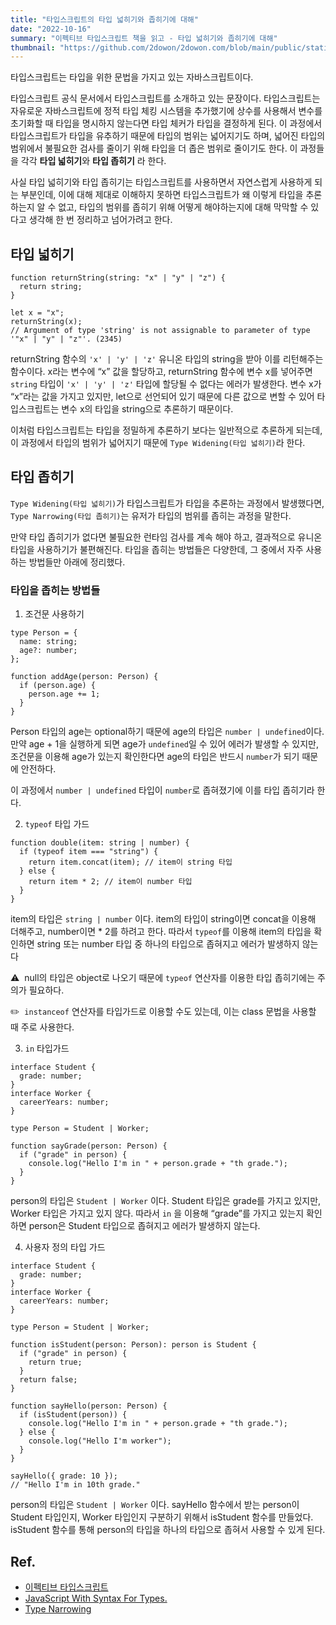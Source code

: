 ```yaml
---
title: "타입스크립트의 타입 넓히기와 좁히기에 대해"
date: "2022-10-16"
summary: "이펙티브 타입스크립트 책을 읽고 - 타입 넓히기와 좁히기에 대해"
thumbnail: "https://github.com/2dowon/2dowon.com/blob/main/public/static/images/post/writing/type-widening-and-type-narrowing-cover.png?raw=true"
---
```


<Callout type="quote" title="TypeScript is JavaScript with syntax for types.">
  타입스크립트는 타입을 위한 문법을 가지고 있는 자바스크립트이다.
</Callout>

타입스크립트 공식 문서에서 타입스크립트를 소개하고 있는 문장이다. 타입스크립트는 자유로운 자바스크립트에 정적 타입 체킹 시스템을 추가했기에 상수를 사용해서 변수를 초기화할 때 타입을 명시하지 않는다면 타입 체커가 타입을 결정하게 된다. 이 과정에서 타입스크립트가 타입을 유추하기 때문에 타입의 범위는 넓어지기도 하며, 넓어진 타입의 범위에서 불필요한 검사를 줄이기 위해 타입을 더 좁은 범위로 줄이기도 한다. 이 과정들을 각각 **타입 넓히기**와 **타입 좁히기** 라 한다.

사실 타입 넓히기와 타입 좁히기는 타입스크립트를 사용하면서 자연스럽게 사용하게 되는 부분인데, 이에 대해 제대로 이해하지 못하면 타입스크립트가 왜 이렇게 타입을 추론하는지 알 수 없고, 타입의 범위를 좁히기 위해 어떻게 해야하는지에 대해 막막할 수 있다고 생각해 한 번 정리하고 넘어가려고 한다.

## 타입 넓히기

```tsx
function returnString(string: "x" | "y" | "z") {
  return string;
}

let x = "x";
returnString(x);
// Argument of type 'string' is not assignable to parameter of type '"x" | "y" | "z"'. (2345)
```

returnString 함수의 `'x' | 'y' | 'z'` 유니온 타입의 string을 받아 이를 리턴해주는 함수이다. x라는 변수에 “x” 값을 할당하고, returnString 함수에 변수 x를 넣어주면 `string` 타입이 `'x' | 'y' | 'z'` 타입에 할당될 수 없다는 에러가 발생한다. 변수 x가 “x”라는 값을 가지고 있지만, let으로 선언되어 있기 때문에 다른 값으로 변할 수 있어 타입스크립트는 변수 x의 타입을 string으로 추론하기 때문이다.

이처럼 타입스크립트는 타입을 정밀하게 추론하기 보다는 일반적으로 추론하게 되는데, 이 과정에서 타입의 범위가 넓어지기 때문에 `Type Widening(타입 넓히기)`라 한다.

## 타입 좁히기

`Type Widening(타입 넓히기)`가 타입스크립트가 타입을 추론하는 과정에서 발생했다면, `Type Narrowing(타입 좁히기)`는 유저가 타입의 범위를 좁히는 과정을 말한다.

만약 타입 좁히기가 없다면 불필요한 런타임 검사를 계속 해야 하고, 결과적으로 유니온 타입을 사용하기가 불편해진다. 타입을 좁히는 방법들은 다양한데, 그 중에서 자주 사용하는 방법들만 아래에 정리했다.

### 타입을 좁히는 방법들

1. 조건문 사용하기

```tsx
type Person = {
  name: string;
  age?: number;
};

function addAge(person: Person) {
  if (person.age) {
    person.age += 1;
  }
}
```

Person 타입의 age는 optional하기 때문에 age의 타입은 `number | undefined`이다. 만약 age + 1을 실행하게 되면 age가 `undefined`일 수 있어 에러가 발생할 수 있지만, 조건문을 이용해 age가 있는지 확인한다면 age의 타입은 반드시 `number`가 되기 때문에 안전하다.

이 과정에서 `number | undefined` 타입이 `number`로 좁혀졌기에 이를 타입 좁히기라 한다.

2. `typeof` 타입 가드

```tsx
function double(item: string | number) {
  if (typeof item === "string") {
    return item.concat(item); // item이 string 타입
  } else {
    return item * 2; // item이 number 타입
  }
}
```

item의 타입은 `string | number` 이다. item의 타입이 string이면 concat을 이용해 더해주고, number이면 \* 2를 하려고 한다. 따라서 `typeof`를 이용해 item의 타입을 확인하면 string 또는 number 타입 중 하나의 타입으로 좁혀지고 에러가 발생하지 않는다

⚠️  null의 타입은 object로 나오기 때문에 `typeof` 연산자를 이용한 타입 좁히기에는 주의가 필요하다.

✏️  `instanceof` 연산자를 타입가드로 이용할 수도 있는데, 이는 class 문법을 사용할 때 주로 사용한다.

3. `in` 타입가드

```tsx
interface Student {
  grade: number;
}
interface Worker {
  careerYears: number;
}

type Person = Student | Worker;

function sayGrade(person: Person) {
  if ("grade" in person) {
    console.log("Hello I'm in " + person.grade + "th grade.");
  }
}
```

person의 타입은 `Student | Worker` 이다. Student 타입은 grade를 가지고 있지만, Worker 타입은 가지고 있지 않다. 따라서 `in` 을 이용해 “grade”를 가지고 있는지 확인하면 person은 Student 타입으로 좁혀지고 에러가 발생하지 않는다.

4. 사용자 정의 타입 가드

```tsx
interface Student {
  grade: number;
}
interface Worker {
  careerYears: number;
}

type Person = Student | Worker;

function isStudent(person: Person): person is Student {
  if ("grade" in person) {
    return true;
  }
  return false;
}

function sayHello(person: Person) {
  if (isStudent(person)) {
    console.log("Hello I'm in " + person.grade + "th grade.");
  } else {
    console.log("Hello I'm worker");
  }
}

sayHello({ grade: 10 });
// "Hello I'm in 10th grade."
```

person의 타입은 `Student | Worker` 이다. sayHello 함수에서 받는 person이 Student 타입인지, Worker 타입인지 구분하기 위해서 isStudent 함수를 만들었다. isStudent 함수를 통해 person의 타입을 하나의 타입으로 좁혀서 사용할 수 있게 된다.

## Ref.

- [이펙티브 타입스크립트](https://product.kyobobook.co.kr/detail/S000001033114)
- [JavaScript With Syntax For Types.](https://www.typescriptlang.org/)
- [Type Narrowing](https://medium.com/nodejs-server/type-narrowing-ts-f62fc28f413f)
